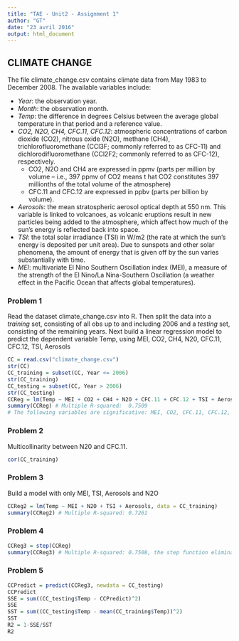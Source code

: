 ```yaml
---
title: "TAE - Unit2 - Assignment 1"
author: "GT"
date: "23 avril 2016"
output: html_document
---
```


## CLIMATE CHANGE

The file climate_change.csv contains climate data from May 1983 to December 2008. The available variables include:

- *Year*: the observation year.
- *Month*: the observation month.
- *Temp*: the difference in degrees Celsius between the average global temperature in that period and a
  reference value.
- *CO2, N2O, CH4, CFC.11, CFC.12*: atmospheric concentrations of carbon dioxide (CO2), nitrous oxide (N2O),
  methane  (CH4), trichlorofluoromethane (CCl3F; commonly referred to as CFC-11) and dichlorodifluoromethane
  (CCl2F2; commonly referred to as CFC-12), respectively. 
    + CO2, N2O and CH4 are expressed in ppmv (parts per million by volume  -- i.e., 397 ppmv of CO2 means t
      hat CO2 constitutes 397 millionths of the total volume of the atmosphere)
    + CFC.11 and CFC.12 are expressed in ppbv (parts per billion by volume). 
- *Aerosols*: the mean stratospheric aerosol optical depth at 550 nm. This variable is linked to volcanoes, as
  volcanic eruptions result in new particles being added to the atmosphere, which affect how much of the sun's
  energy is reflected back into space.
- *TSI*: the total solar irradiance (TSI) in W/m2 (the rate at which the sun's energy is deposited per unit
  area). Due to sunspots and other solar phenomena, the amount of energy that is given off by the sun varies
  substantially with time. 
- *MEI*: multivariate El Nino Southern Oscillation index (MEI), a measure of the strength of the El Nino/La
  Nina-Southern Oscillation (a weather effect in the Pacific Ocean that affects global temperatures). 
  
### Problem 1

Read the dataset climate_change.csv into R. Then split the data into a *training* set, consisting of all obs
up to and including 2006 and a *testing* set, consisting of the remaining years. Next build a linear
regression model to predict the dependent variable Temp, using MEI, CO2, CH4, N20, CFC.11, CFC.12, TSI, Aerosols

```r
CC = read.csv("climate_change.csv")
str(CC)
CC_training = subset(CC, Year <= 2006)
str(CC_training)
CC_testing = subset(CC, Year > 2006)
str(CC_testing)
CCReg = lm(Temp ~ MEI + CO2 + CH4 + N2O + CFC.11 + CFC.12 + TSI + Aerosols, data = CC_training)
summary(CCReg) # Multiple R-squared:  0.7509
# The following variables are significative: MEI, CO2, CFC.11, CFC.12, TSI, Aerosols
```

### Problem 2

Multicollinarity between N20 and CFC.11.

```r
cor(CC_training)
```

### Problem 3

Build a model with only MEI, TSI, Aerosols and N2O

```r
CCReg2 = lm(Temp ~ MEI + N2O + TSI + Aerosols, data = CC_training)
summary(CCReg2) # Multiple R-squared: 0.7261
```

### Problem 4

```r
CCReg3 = step(CCReg)
summary(CCReg3) # Multiple R-squared: 0.7508, the step function eliminates CH4
```

### Problem 5

```r
CCPredict = predict(CCReg3, newdata = CC_testing)
CCPredict
SSE = sum((CC_testing$Temp - CCPredict)^2)
SSE
SST = sum((CC_testing$Temp - mean(CC_training$Temp))^2)
SST
R2 = 1-SSE/SST
R2
```

